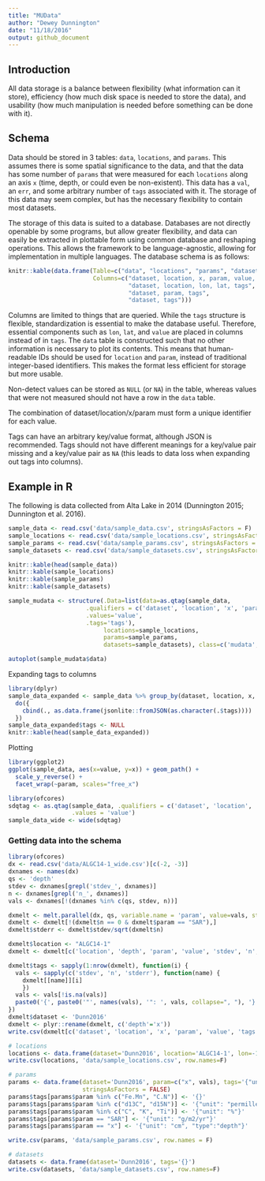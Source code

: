 ```yaml
---
title: "MUData"
author: "Dewey Dunnington"
date: "11/18/2016"
output: github_document
---
```


## Introduction

All data storage is a balance between flexibility (what information can it store), efficiency (how much disk space is needed to store the data), and usability (how much manipulation is needed before something can be done with it). 

## Schema

Data should be stored in 3 tables: `data`, `locations`, and `params`. This assumes there is some spatial significance to the data, and that the data has some number of `params` that were measured for each `locations` along an axis `x` (time, depth, or could even be non-existent). This data has a `val`, an `err`, and some arbitrary number of `tags` associated with it. The storage of this data may seem complex, but has the necessary flexibility to contain most datasets.

The storage of this data is suited to a database. Databases are not directly openable by some programs, but allow greater flexibility, and data can easily be extracted in plottable form using common database and reshaping operations. This allows the framework to be language-agnostic, allowing for implementation in multiple languages. The database schema is as follows:

```r
knitr::kable(data.frame(Table=c("data", "locations", "params", "datasets"),
                        Columns=c("dataset, location, x, param, value, tags", 
                                  "dataset, location, lon, lat, tags",
                                  "dataset, param, tags",
                                  "dataset, tags")))
```

Columns are limited to things that are queried. While the `tags` structure is flexible, standardization is essential to make the database useful. Therefore, essential components such as `lon`, `lat`, and `value` are placed in columns instead of in `tags`. The `data` table is constructed such that no other information is necessary to plot its contents. This means that human-readable IDs should be used for `location` and `param`, instead of traditional integer-based identifiers. This makes the format less efficient for storage but more usable.

Non-detect values can be stored as `NULL` (or `NA`) in the table, whereas values that were not measured should not have a row in the `data` table.

The combination of dataset/location/x/param must form a unique identifier for each value.

Tags can have an arbitrary key/value format, although JSON is recommended. Tags should not have different meanings for a key/value pair missing and a key/value pair as `NA` (this leads to data loss when expanding out tags into columns).

## Example in R

The following is data collected from Alta Lake in 2014 (Dunnington 2015; Dunnington et al. 2016).

```r
sample_data <- read.csv('data/sample_data.csv', stringsAsFactors = F)
sample_locations <- read.csv('data/sample_locations.csv', stringsAsFactors = F)
sample_params <- read.csv('data/sample_params.csv', stringsAsFactors = F)
sample_datasets <- read.csv('data/sample_datasets.csv', stringsAsFactors = F)

knitr::kable(head(sample_data))
knitr::kable(sample_locations)
knitr::kable(sample_params)
knitr::kable(sample_datasets)

sample_mudata <- structure(.Data=list(data=as.qtag(sample_data, 
                      .qualifiers = c('dataset', 'location', 'x', 'param'),
                      .values='value',
                      .tags='tags'), 
                           locations=sample_locations, 
                           params=sample_params,
                           datasets=sample_datasets), class=c('mudata', 'list'))

autoplot(sample_mudata$data)
```

Expanding tags to columns

```r
library(dplyr)
sample_data_expanded <- sample_data %>% group_by(dataset, location, x, param) %>%
  do({
    cbind(., as.data.frame(jsonlite::fromJSON(as.character(.$tags))))
  })
sample_data_expanded$tags <- NULL
knitr::kable(head(sample_data_expanded))
```

Plotting

```r
library(ggplot2)
ggplot(sample_data, aes(x=value, y=x)) + geom_path() + 
  scale_y_reverse() +
  facet_wrap(~param, scales="free_x")

library(ofcores)
sdqtag <- as.qtag(sample_data, .qualifiers = c('dataset', 'location', 'x', 'param'), 
                  .values = 'value')
sample_data_wide <- wide(sdqtag)
```

### Getting data into the schema

```r
library(ofcores)
dx <- read.csv('data/ALGC14-1_wide.csv')[c(-2, -3)]
dxnames <- names(dx)
qs <- 'depth'
stdev <- dxnames[grepl('stdev_', dxnames)]
n <- dxnames[grepl('n_', dxnames)]
vals <- dxnames[!(dxnames %in% c(qs, stdev, n))]

dxmelt <- melt.parallel(dx, qs, variable.name = 'param', value=vals, stdev=stdev, n=n)
dxmelt <- dxmelt[!(dxmelt$n == 0 & dxmelt$param == "SAR"),]
dxmelt$stderr <- dxmelt$stdev/sqrt(dxmelt$n)

dxmelt$location <- "ALGC14-1"
dxmelt <- dxmelt[c('location', 'depth', 'param', 'value', 'stdev', 'n', 'stderr')]

dxmelt$tags <- sapply(1:nrow(dxmelt), function(i) {
  vals <- sapply(c('stdev', 'n', 'stderr'), function(name) {
    dxmelt[[name]][i]
    })
  vals <- vals[!is.na(vals)]
  paste0('{', paste0('"', names(vals), '": ', vals, collapse=", "), '}')
})
dxmelt$dataset <- 'Dunn2016'
dxmelt <- plyr::rename(dxmelt, c('depth'='x'))
write.csv(dxmelt[c('dataset', 'location', 'x', 'param', 'value', 'tags')], 'data/sample_data.csv', row.names = F)

# locations
locations <- data.frame(dataset='Dunn2016', location='ALGC14-1', lon=-122.293, lat=44.193, tags='{}')
write.csv(locations, 'data/sample_locations.csv', row.names=F)

# params
params <- data.frame(dataset='Dunn2016', param=c("x", vals), tags='{"unit": "ppm"}', 
                     stringsAsFactors = FALSE)
params$tags[params$param %in% c("Fe.Mn", "C.N")] <- '{}'
params$tags[params$param %in% c("d13C", "d15N")] <- '{"unit": "permille"}'
params$tags[params$param %in% c("C", "K", "Ti")] <- '{"unit": "%"}'
params$tags[params$param == "SAR"] <- '{"unit": "g/m2/yr"}'
params$tags[params$param == "x"] <- '{"unit": "cm", "type":"depth"}'

write.csv(params, 'data/sample_params.csv', row.names = F)

# datasets
datasets <- data.frame(dataset='Dunn2016', tags='{}')
write.csv(datasets, 'data/sample_datasets.csv', row.names=F)

```

